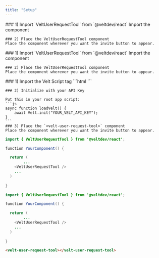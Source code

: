 ```yaml
---
title: "Setup"
---
```


<Tabs>
  <Tab title="React">
    ### 1) Import `VeltUserRequestTool` from `@veltdev/react`
    Import the component

    ### 2) Place the VeltUserRequestTool component
    Place the component wherever you want the invite button to appear.

  </Tab>
  <Tab title="Next.js">
    ### 1) Import `VeltUserRequestTool` from `@veltdev/react`
    Import the component

    ### 2) Place the VeltUserRequestTool component
    Place the component wherever you want the invite button to appear.


  </Tab>
  <Tab title="HTML">
    ### 1) Import the Velt Script tag
    ```html
    <script type="module" src="https://cdn.jsdelivr.net/npm/@veltdev/sdk@1.0.11/velt.js" onload="loadVelt()"></script>
    ```

    ### 2) Initialize with your API Key

    Put this in your root app script:
    ```js
    async function loadVelt() {
        await Velt.init("YOUR_VELT_API_KEY");
    }
    ```
    ### 3) Place the `<velt-user-request-tool>` component
    Place the component wherever you want the invite button to appear.


  </Tab>
</Tabs>

<RequestExample>

```java React
import { VeltUserRequestTool } from '@veltdev/react';

function YourComponent() {

  return (
		...
    <VeltUserRequestTool />
    ...
  )
  
}
```

```java Next.js
import { VeltUserRequestTool } from '@veltdev/react';

function YourComponent() {

  return (
		...
    <VeltUserRequestTool />
    ...
  )
  
}
```

```html HTML
<velt-user-request-tool></velt-user-request-tool>
```

</RequestExample>
